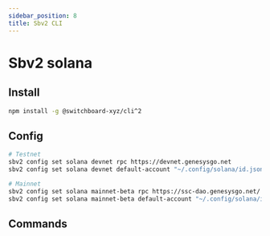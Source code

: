 ```yaml
---
sidebar_position: 8
title: Sbv2 CLI
---
```



# Sbv2 solana

## Install

```bash npm2yarn
npm install -g @switchboard-xyz/cli^2
```

## Config

```bash
# Testnet
sbv2 config set solana devnet rpc https://devnet.genesysgo.net
sbv2 config set solana devnet default-account "~/.config/solana/id.json"

# Mainnet
sbv2 config set solana mainnet-beta rpc https://ssc-dao.genesysgo.net/
sbv2 config set solana mainnet-beta default-account "~/.config/solana/id.json"
```

## Commands


<SolanaCli />
